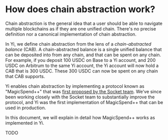 # How does chain abstraction work?

Chain abstraction is the general idea that a user should be able to navigate multiple blockchains as if they are one unified chain.  There's no precise definition nor a canonical implementation of chain abstraction.

In Yi, we define chain abstraction from the lens of a *chain-abstracted balance* (CAB).  A chain-abstracted balance is a single unified balance that can be deposited into from any chain, and that can be spent on any chain.  For example, if you deposit 100 USDC on Base to a Yi account, and 200 USDC on Arbitrum to the same Yi account, the Yi account will now hold a CAB that is 300 USDC.  These 300 USDC can now be spent on any chain that CAB supports.

Yi enables chain abstraction by implementing a protocol known as "MagicSpend++" that was [first proposed by the Socket team](https://ethresear.ch/t/magicspend-spend-now-debit-later/19678).  We've since been working closely with the Socket team to substantially improve the protocol, and Yi was the first implementation of MagicSpend++ that can be used in production.

In this document, we will explain in detail how MagicSpend++ works as implemented in Yi.

TODO